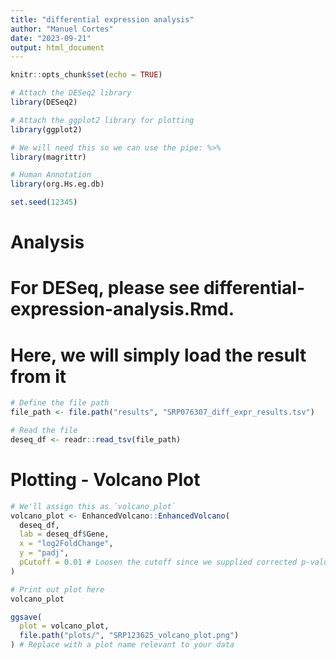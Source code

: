 ```yaml
---
title: "differential expression analysis"
author: "Manuel Cortes"
date: "2023-09-21"
output: html_document
---
```


```r
knitr::opts_chunk$set(echo = TRUE)

# Attach the DESeq2 library
library(DESeq2)

# Attach the ggplot2 library for plotting
library(ggplot2)

# We will need this so we can use the pipe: %>%
library(magrittr)

# Human Annotation
library(org.Hs.eg.db)

set.seed(12345)
```

# Analysis

# For DESeq, please see differential-expression-analysis.Rmd.
# Here, we will simply load the result from it

```r

# Define the file path
file_path <- file.path("results", "SRP076307_diff_expr_results.tsv")

# Read the file
deseq_df <- readr::read_tsv(file_path)

```

# Plotting - Volcano Plot

```r
# We'll assign this as `volcano_plot`
volcano_plot <- EnhancedVolcano::EnhancedVolcano(
  deseq_df,
  lab = deseq_df$Gene,
  x = "log2FoldChange",
  y = "padj",
  pCutoff = 0.01 # Loosen the cutoff since we supplied corrected p-values
)

# Print out plot here
volcano_plot

ggsave(
  plot = volcano_plot,
  file.path("plots/", "SRP123625_volcano_plot.png")
) # Replace with a plot name relevant to your data
```
